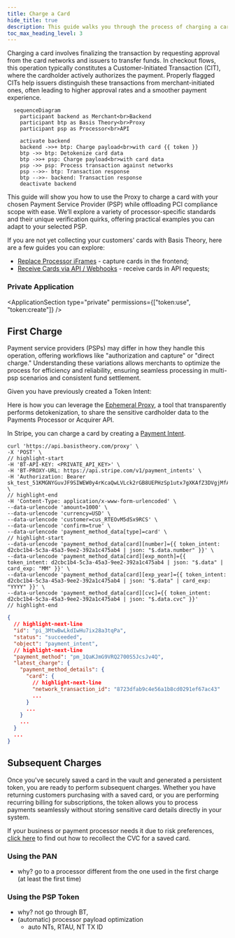 ```yaml
---
title: Charge a Card
hide_title: true
description: This guide walks you through the process of charging a card against a Payments Service Provider using the Proxy
toc_max_heading_level: 3
---
```



<Intro
  title="Charge a Card"
  caption="Streamline card transactions with a secure, proxy-powered solution."
/>

Charging a card involves finalizing the transaction by requesting approval from the card networks and issuers to transfer funds. In checkout flows, this operation typically constitutes a Customer-Initiated Transaction (CIT), where the cardholder actively authorizes the payment. Properly flagged CITs help issuers distinguish these transactions from merchant-initiated ones, often leading to higher approval rates and a smoother payment experience.

```mermaid
  sequenceDiagram
    participant backend as Merchant<br>Backend
    participant btp as Basis Theory<br>Proxy
    participant psp as Processor<br>API

    activate backend
    backend ->>+ btp: Charge payload<br>with card {{ token }}
    btp ->> btp: Detokenize card data
    btp ->>+ psp: Charge payload<br>with card data
    psp ->> psp: Process transaction against networks
    psp -->>- btp: Transaction response
    btp -->>- backend: Transaction response
    deactivate backend
```

This guide will show you how to use the Proxy to charge a card with your chosen Payment Service Provider (PSP) while offloading PCI compliance scope with ease. We’ll explore a variety of processor-specific standards and their unique verification quirks, offering practical examples you can adapt to your selected PSP.

If you are not yet collecting your customers' cards with Basis Theory, here are a few guides you can explore:

- [Replace Processor iFrames](/docs/card-payments/replace-processor-iframes) - capture cards in the frontend;
- [Receive Cards via API / Webhooks](/docs/card-payments/receive-cards-api) - receive cards in API requests;

<GettingStartedSection />

### Private Application

<ApplicationSection type="private" permissions={["token:use", "token:create"]} />

## First Charge

Payment service providers (PSPs) may differ in how they handle this operation, offering workflows like "authorization and capture" or "direct charge." Understanding these variations allows merchants to optimize the process for efficiency and reliability, ensuring seamless processing in multi-psp scenarios and consistent fund settlement.

Given you have previously created a Token Intent:

<TokenIntentSample />

Here is how you can leverage the [Ephemeral Proxy](/docs/api/proxies/ephemeral-proxy), a tool that transparently performs detokenization, to share the sensitive cardholder data to the Payments Processor or Acquirer API.

<Tabs className="bt-tabs" queryString="processor">
  <TabItem value="stripe" label="Stripe">

In Stripe, you can charge a card by creating a [Payment Intent](https://docs.stripe.com/payments/payment-intents).

```shell showLineNumbers title="Create a Payment Intent"
curl 'https://api.basistheory.com/proxy' \
-X 'POST' \
// highlight-start
-H 'BT-API-KEY: <PRIVATE_API_KEY>' \
-H 'BT-PROXY-URL: https://api.stripe.com/v1/payment_intents' \
-H 'Authorization: Bearer sk_test_51KMGNYGuvJF9SIWEW0y4rKcaQwLVLck2rGB8UEPHzSp1utx7gXKAfZ3DVgjMfAuvBIT42pQhg0sIx2PepEJkXv9g00yIrUwhI4' \
// highlight-end
-H 'Content-Type: application/x-www-form-urlencoded' \
--data-urlencode 'amount=1000' \
--data-urlencode 'currency=USD' \
--data-urlencode 'customer=cus_RTEOvM5dSx9RCS' \
--data-urlencode 'confirm=true' \
--data-urlencode 'payment_method_data[type]=card' \
// highlight-start
--data-urlencode 'payment_method_data[card][number]={{ token_intent: d2cbc1b4-5c3a-45a3-9ee2-392a1c475ab4 | json: "$.data.number" }}' \
--data-urlencode 'payment_method_data[card][exp_month]={{ token_intent: d2cbc1b4-5c3a-45a3-9ee2-392a1c475ab4 | json: "$.data" |  card_exp: "MM" }}' \
--data-urlencode 'payment_method_data[card][exp_year]={{ token_intent: d2cbc1b4-5c3a-45a3-9ee2-392a1c475ab4 | json: "$.data" | card_exp: "YYYY" }}' \
--data-urlencode 'payment_method_data[card][cvc]={{ token_intent: d2cbc1b4-5c3a-45a3-9ee2-392a1c475ab4 | json: "$.data.cvc" }}'
// highlight-end
```

```json showLineNumbers title="Payment Intent Response"
{
  // highlight-next-line
  "id": "pi_3MtwBwLkdIwHu7ix28a3tqPa",
  "status": "succeeded",
  "object": "payment_intent",
  // highlight-next-line
  "payment_method": "pm_1QaKJmG9VRQ2700S5JcsJv4Q",
  "latest_charge": {
    "payment_method_details": {
      "card": {
        // highlight-next-line
        "network_transaction_id": "8723dfab9c4e56a1b8cd0291ef67ac43"
        ...
      }
      ...
    }
    ...
  }
  ...
}
```
  </TabItem>
</Tabs>

<SaveCardSection />

## Subsequent Charges

Once you've securely saved a card in the vault and generated a persistent token, you are ready to perform subsequent charges. Whether you have returning customers purchasing with a saved card, or you are performing recurring billing for subscriptions, the token allows you to process payments seamlessly without storing sensitive card details directly in your system.

<Alert>If your business or payment processor needs it due to risk preferences, <a href="/docs/card-payments/recollect-cvc">click here</a> to find out how to recollect the CVC for a saved card.</Alert>


### Using the PAN

- why? go to a processor different from the one used in the first charge (at least the first time)

### Using the PSP Token

- why? not go through BT,
- (automatic) processor payload optimization
  - auto NTs, RTAU, NT TX ID
